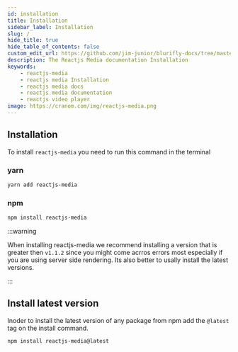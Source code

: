 ```yaml
---
id: installation
title: Installation
sidebar_label: Installation
slug: /
hide_title: true
hide_table_of_contents: false
custom_edit_url: https://github.com/jim-junior/blurifly-docs/tree/master/reactjs-media/installation.mdx
description: The Reactjs Media documentation Installation
keywords:
    - reactjs-media
    - reactjs media Installation
    - reactjs media docs
    - reactjs media documentation
    - reactjs video player
image: https://cranom.com/img/reactjs-media.png
---
```


## Installation

To install `reactjs-media` you need to run this command in the terminal

### yarn

```bash
yarn add reactjs-media
```

### npm

```bash
npm install reactjs-media
```

:::warning

When installing reactjs-media we recommend installing a version that is greater then `v1.1.2` since you might come acrros errors most especially if you are using server side rendering. Its also better to usally install the latest versions.

:::

## Install latest version

Inoder to install the latest version of any package from npm add the `@latest` tag on the install command.

```bash
npm install reactjs-media@latest
```
